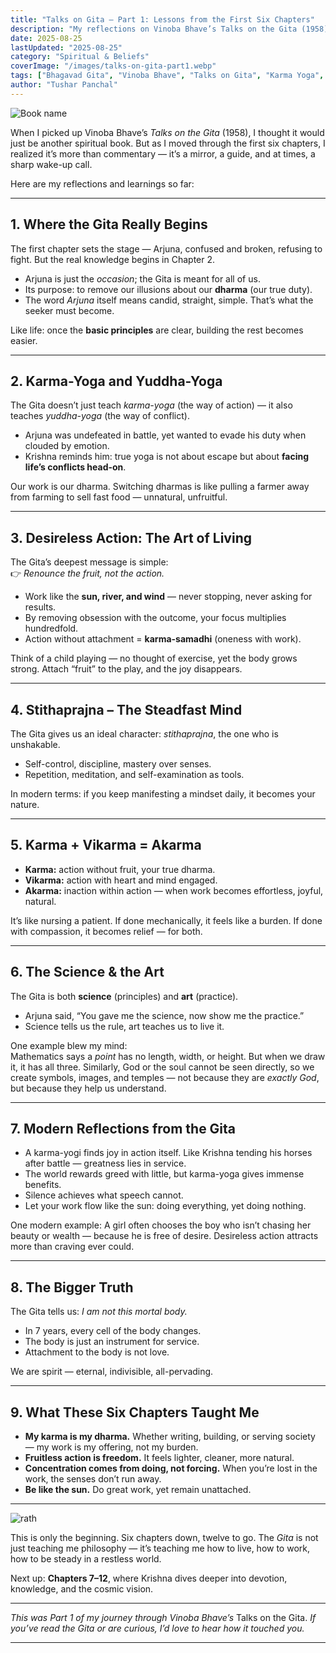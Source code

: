 ```yaml
---
title: "Talks on Gita – Part 1: Lessons from the First Six Chapters"
description: "My reflections on Vinoba Bhave’s Talks on the Gita (1958). In Part 1, I explore the first six chapters of the Gita — from Arjuna’s confusion to Krishna’s lessons on Karma-Yoga, Stithaprajna, and the art of desireless action."
date: 2025-08-25
lastUpdated: "2025-08-25"
category: "Spiritual & Beliefs"
coverImage: "/images/talks-on-gita-part1.webp"
tags: ["Bhagavad Gita", "Vinoba Bhave", "Talks on Gita", "Karma Yoga", "Indian Philosophy", "Book Reflections"]
author: "Tushar Panchal"
---
```



<Image
  src="/images/book.webp"
  alt="Book name"
  width={800}
  height={350}
  className="rounded-xl my-6 mx-auto"
/>

When I picked up Vinoba Bhave’s *Talks on the Gita* (1958), I thought it would just be another spiritual book. But as I moved through the first six chapters, I realized it’s more than commentary — it’s a mirror, a guide, and at times, a sharp wake-up call.  

Here are my reflections and learnings so far:  

---

## 1. Where the Gita Really Begins  
The first chapter sets the stage — Arjuna, confused and broken, refusing to fight. But the real knowledge begins in Chapter 2.  
- Arjuna is just the *occasion*; the Gita is meant for all of us.  
- Its purpose: to remove our illusions about our **dharma** (our true duty).  
- The word *Arjuna* itself means candid, straight, simple. That’s what the seeker must become.  

Like life: once the **basic principles** are clear, building the rest becomes easier.  

---

## 2. Karma-Yoga and Yuddha-Yoga  
The Gita doesn’t just teach *karma-yoga* (the way of action) — it also teaches *yuddha-yoga* (the way of conflict).  
- Arjuna was undefeated in battle, yet wanted to evade his duty when clouded by emotion.  
- Krishna reminds him: true yoga is not about escape but about **facing life’s conflicts head-on**.  

Our work is our dharma. Switching dharmas is like pulling a farmer away from farming to sell fast food — unnatural, unfruitful.  

---

## 3. Desireless Action: The Art of Living  
The Gita’s deepest message is simple:  
👉 *Renounce the fruit, not the action.*  

- Work like the **sun, river, and wind** — never stopping, never asking for results.  
- By removing obsession with the outcome, your focus multiplies hundredfold.  
- Action without attachment = **karma-samadhi** (oneness with work).  

Think of a child playing — no thought of exercise, yet the body grows strong. Attach “fruit” to the play, and the joy disappears.  

---

## 4. Stithaprajna – The Steadfast Mind  
The Gita gives us an ideal character: *stithaprajna*, the one who is unshakable.  
- Self-control, discipline, mastery over senses.  
- Repetition, meditation, and self-examination as tools.  

In modern terms: if you keep manifesting a mindset daily, it becomes your nature.  

---

## 5. Karma + Vikarma = Akarma  
- **Karma:** action without fruit, your true dharma.  
- **Vikarma:** action with heart and mind engaged.  
- **Akarma:** inaction within action — when work becomes effortless, joyful, natural.  

It’s like nursing a patient. If done mechanically, it feels like a burden. If done with compassion, it becomes relief — for both.  

---

## 6. The Science & the Art  
The Gita is both **science** (principles) and **art** (practice).  
- Arjuna said, “You gave me the science, now show me the practice.”  
- Science tells us the rule, art teaches us to live it.  

One example blew my mind:  
Mathematics says a *point* has no length, width, or height. But when we draw it, it has all three. Similarly, God or the soul cannot be seen directly, so we create symbols, images, and temples — not because they are *exactly God*, but because they help us understand.  

---

## 7. Modern Reflections from the Gita  
- A karma-yogi finds joy in action itself. Like Krishna tending his horses after battle — greatness lies in service.  
- The world rewards greed with little, but karma-yoga gives immense benefits.  
- Silence achieves what speech cannot.  
- Let your work flow like the sun: doing everything, yet doing nothing.  

One modern example: A girl often chooses the boy who isn’t chasing her beauty or wealth — because he is free of desire. Desireless action attracts more than craving ever could.  

---

## 8. The Bigger Truth  
The Gita tells us: *I am not this mortal body.*  
- In 7 years, every cell of the body changes.  
- The body is just an instrument for service.  
- Attachment to the body is not love.  

We are spirit — eternal, indivisible, all-pervading.  

---

## 9. What These Six Chapters Taught Me  
- **My karma is my dharma.** Whether writing, building, or serving society — my work is my offering, not my burden.  
- **Fruitless action is freedom.** It feels lighter, cleaner, more natural.  
- **Concentration comes from doing, not forcing.** When you’re lost in the work, the senses don’t run away.  
- **Be like the sun.** Do great work, yet remain unattached.  

---

<Image
  src="/images/mahabharat.webp"
  alt="rath"
  width={800}
  height={350}
  className="rounded-xl my-6 mx-auto"
/>


This is only the beginning. Six chapters down, twelve to go. The *Gita* is not just teaching me philosophy — it’s teaching me how to live, how to work, how to be steady in a restless world.  

Next up: **Chapters 7–12**, where Krishna dives deeper into devotion, knowledge, and the cosmic vision.  

---

*This was Part 1 of my journey through Vinoba Bhave’s* Talks on the Gita. *If you’ve read the Gita or are curious, I’d love to hear how it touched you.*  

---


